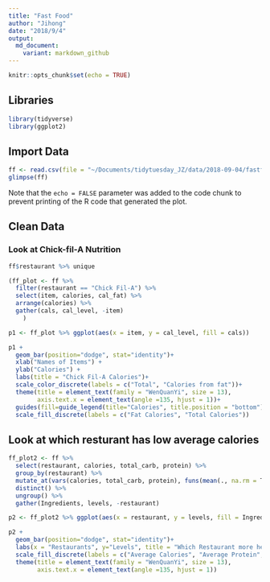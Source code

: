```yaml
---
title: "Fast Food"
author: "Jihong"
date: "2018/9/4"
output: 
  md_document:
    variant: markdown_github
---
```


```r
knitr::opts_chunk$set(echo = TRUE)
```

## Libraries

```r
library(tidyverse)
library(ggplot2)
```

## Import Data
```r
ff <- read.csv(file = "~/Documents/tidytuesday_JZ/data/2018-09-04/fastfood_calories.csv")
glimpse(ff)
```

Note that the `echo = FALSE` parameter was added to the code chunk to prevent printing of the R code that generated the plot.

## Clean Data

### Look at Chick-fil-A Nutrition
```r
ff$restaurant %>% unique

(ff_plot <- ff %>% 
  filter(restaurant == "Chick Fil-A") %>% 
  select(item, calories, cal_fat) %>% 
  arrange(calories) %>% 
  gather(cals, cal_level, -item)
    )

p1 <- ff_plot %>% ggplot(aes(x = item, y = cal_level, fill = cals))

p1 +
  geom_bar(position="dodge", stat="identity")+
  xlab("Names of Items") +
  ylab("Calories") +
  labs(title = "Chick Fil-A Calories")+
  scale_color_discrete(labels = c("Total", "Calories from fat"))+
  theme(title = element_text(family = "WenQuanYi", size = 13),
        axis.text.x = element_text(angle =135, hjust = 1))+
  guides(fill=guide_legend(title="Calories", title.position = "bottom"))+
  scale_fill_discrete(labels = c("Fat Calories", "Total Calories"))

```

## Look at which resturant has low average calories
```r
ff_plot2 <- ff %>% 
  select(restaurant, calories, total_carb, protein) %>% 
  group_by(restaurant) %>% 
  mutate_at(vars(calories, total_carb, protein), funs(mean(., na.rm = T))) %>% 
  distinct() %>% 
  ungroup() %>% 
  gather(Ingredients, levels, -restaurant)

p2 <- ff_plot2 %>% ggplot(aes(x = restaurant, y = levels, fill = Ingredients))

p2 +
  geom_bar(position="dodge", stat="identity")+
  labs(x = "Restaurants", y="Levels", title = "Which Restaurant more healthier?")+
  scale_fill_discrete(labels = c("Average Calories", "Average Protein", "Average Total Carb"))+
  theme(title = element_text(family = "WenQuanYi", size = 13),
        axis.text.x = element_text(angle =135, hjust = 1))
```

